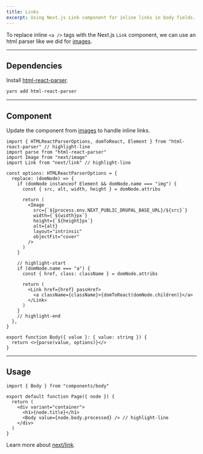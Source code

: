 ```yaml
---
title: Links
excerpt: Using Next.js Link component for inline links in body fields.
---
```


To replace inline `<a />` tags with the Next.js `Link` component, we can use an html parser like we did for [images](/docs/guides/inline-images).

---

## Dependencies

Install [html-react-parser](https://github.com/remarkablemark/html-react-parser).

```sh
yarn add html-react-parser
```

---

## Component

Update the component from [images](/docs/guides/inline-images) to handle inline links.

```tsx title=components/body.tsx
import { HTMLReactParserOptions, domToReact, Element } from "html-react-parser" // highlight-line
import parse from "html-react-parser"
import Image from "next/image"
import Link from "next/link" // highlight-line

const options: HTMLReactParserOptions = {
  replace: (domNode) => {
    if (domNode instanceof Element && domNode.name === "img") {
      const { src, alt, width, height } = domNode.attribs

      return (
        <Image
          src={`${process.env.NEXT_PUBLIC_DRUPAL_BASE_URL}/${src}`}
          width={`${width}px`}
          height={`${height}px`}
          alt={alt}
          layout="intrinsic"
          objectFit="cover"
        />
      )
    }

    // highlight-start
    if (domNode.name === "a") {
      const { href, class: className } = domNode.attribs

      return (
        <Link href={href} passHref>
          <a className={className}>{domToReact(domNode.children)}</a>
        </Link>
      )
    }
    // highlight-end
  },
}

export function Body({ value }: { value: string }) {
  return <>{parse(value, options)}</>
}
```

---

## Usage

```tsx title=pages/index.tsx
import { Body } from "components/body"

export default function Page({ node }) {
  return (
    <div variant="container">
      <h1>{node.title}</h1>
      <Body value={node.body.processed} /> // highlight-line
    </div>
  )
}
```

Learn more about [next/link](https://nextjs.org/docs/api-reference/next/link).
